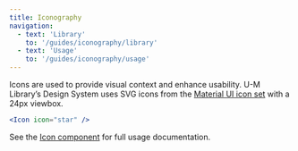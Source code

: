 ```yaml
---
title: Iconography
navigation:
  - text: 'Library'
    to: '/guides/iconography/library'
  - text: 'Usage'
    to: '/guides/iconography/usage'
---
```


Icons are used to provide visual context and enhance usability. U-M Library’s Design System uses SVG icons from the [Material UI icon set](https://material.io/tools/icons/) with a 24px viewbox.

```jsx live
<Icon icon="star" />
```

See the [Icon component](/components/icon/code) for full usage documentation.
